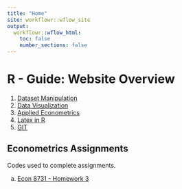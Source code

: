 ```yaml
---
title: "Home"
site: workflowr::wflow_site
output:
  workflowr::wflow_html:
    toc: false
    number_sections: false
---
```


# R - Guide: Website Overview

1. [Dataset Manipulation](dataset.html)
2. [Data Visualization](visualization.html)
3. [Applied Econometrics](econometrics.html)
4. [Latex in R](latex.html)
5. [GIT](git.html)

## Econometrics Assignments
Codes used to complete assignments.

a. [Econ 8731 - Homework 3](q_8731_hw3.html) 

